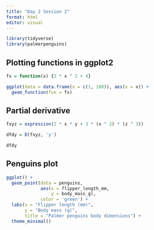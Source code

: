 ```yaml
---
title: "Day 2 Session 2"
format: html
editor: visual
---
```


```r
library(tidyverse)
library(palmerpenguins)
```

## Plotting functions in ggplot2 

```r
fx = function(x) {3 * x ^ 2 + 4}

ggplot(data = data.frame(x = c(1, 100)), aes(x = x)) +
  geom_function(fun = fx)
```

## Partial derivative 

```r
fxyz = expression(2 * x * y + 3 * (x ^ 2) * (z ^ 3))

dfdy = D(fxyz, 'y')

dfdy
```

## Penguins plot

```r
ggplot() + 
  geom_point(data = penguins, 
             aes(x = flipper_length_mm, 
                 y = body_mass_g),
             color = 'green') +
  labs(x = "Flipper length (mm)", 
       y = "Body mass (g)", 
       title = "Palmer penguins body dimensions") + 
  theme_minimal()
```
